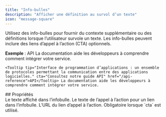 ```yaml
---
title: "Info-bulles"
description: "Afficher une définition au survol d’un texte"
icon: "message-square"
---
```


Utilisez des info-bulles pour fournir du contexte supplémentaire ou des définitions lorsque l’utilisateur survole un texte. Les info-bulles peuvent inclure des liens d’appel à l’action (CTA) optionnels.

**Exemple** : <Tooltip tip="Interface de programmation d’applications : un ensemble de protocoles permettant aux applications logicielles de communiquer." cta="Lire notre guide API" href="/fr/api-reference">API</Tooltip> La documentation aide les développeurs à comprendre comment intégrer votre service.

```mdx Enrobage d’exemple d’infobulle
<Tooltip tip="Interface de programmation d’applications : un ensemble de protocoles permettant la communication entre des applications logicielles." cta="Consultez notre guide API" href="/api-reference">API</Tooltip> La documentation aide les développeurs à comprendre comment intégrer votre service.
```

<div id="properties">
  ## Propriétés
</div>

<ResponseField name="tip" type="string" required>
  Le texte affiché dans l’infobulle.
</ResponseField>

<ResponseField name="cta" type="string">
  Le texte de l’appel à l’action pour un lien dans l’infobulle.
</ResponseField>

<ResponseField name="href" type="string">
  L’URL du lien d’appel à l’action. Obligatoire lorsque `cta` est utilisé.
</ResponseField>